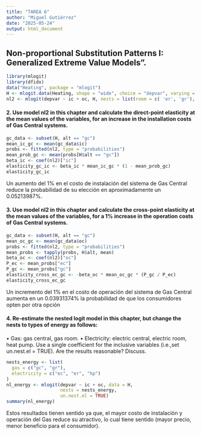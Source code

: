 ---
title: "TAREA 6"
author: "Miguel Gutiérrez"
date: "2025-05-24"
output: html_document
---


## Non-proportional Substitution Patterns I: Generalized Extreme Value Models". 

```{r}
library(mlogit)
library(dfidx)
data("Heating", package = "mlogit")
H <- mlogit.data(Heating, shape = "wide", choice = "depvar", varying = c(3:12))
nl2 <- mlogit(depvar ~ ic + oc, H, nests = list(room = c( 'er', 'gr'), central = c('ec', 'gc', 'hp')), un.nest.el = TRUE, steptol = 1e-12)
```

#### 2. Use model nl2 in this chapter and calculate the direct-point elasticity at the mean values of the variables, for an increase in the installation costs of Gas Central systems.

```{r}
gc_data <- subset(H, alt == "gc")
mean_ic_gc <- mean(gc_data$ic)
probs <- fitted(nl2, type = "probabilities")
mean_prob_gc <- mean(probs[H$alt == "gc"])
beta_ic <- coef(nl2)["ic"]
elasticity_gc_ic <- beta_ic * mean_ic_gc * (1 - mean_prob_gc)
elasticity_gc_ic
```
Un aumento del 1% en el costo de instalación del sistema de Gas Central reduce la probabilidad de su elección en aproximadamente un 0.05213987%.

#### 3. Use model nl2 in this chapter and calculate the cross-point elasticity at the mean values of the variables, for a 1% increase in the operation costs of Gas Central systems.

```{r}
gc_data <- subset(H, alt == "gc")
mean_oc_gc <- mean(gc_data$oc)
probs <- fitted(nl2, type = "probabilities")
mean_probs <- tapply(probs, H$alt, mean)
beta_oc <- coef(nl2)["oc"]
P_ec <- mean_probs["ec"]
P_gc <- mean_probs["gc"]
elasticity_cross_ec_gc <- -beta_oc * mean_oc_gc * (P_gc / P_ec)
elasticity_cross_ec_gc
```
Un incremento del 1% en el costo de operación del sistema de Gas Central aumenta en un 0.03931374% la probabilidad de que los consumidores opten por otra opción

#### 4. Re-estimate the nested logit model in this chapter, but change the nests to types of energy as follows:
 • Gas: gas central, gas room.
 • Electricity: electric central, electric room, heat pump.
Use a single coefficient for the inclusive variables (i.e.,set un.nest.el = TRUE). Are the results reasonable? Discuss.

```{r}
nests_energy <- list(
  gas = c("gc", "gr"),        
  electricity = c("ec", "er", "hp")
)
nl_energy <- mlogit(depvar ~ ic + oc, data = H,
                    nests = nests_energy,
                    un.nest.el = TRUE)
summary(nl_energy)
```
Estos resultados tienen sentido ya que, el mayor costo de instalación y operación del Gas reduce su atractivo, lo cual tiene sentido (mayor precio, menor beneficio para el consumidor).

